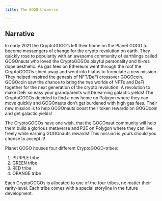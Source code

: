 ```yaml
---
title: The GOGO Universe

---
```

## **Narrative**

In early 2021 the CryptoGOGO’s left their home on the Planet GOGO to become messengers of change for the crypto revolution on earth. They quickly rose to popularity with an awesome community of earthlings called GOGOnauts who loved the CryptoGOGOs playful personality and hi-res dope aesthetic. As gas fees on Ethereum went through the roof the CryptoGOGOs shied away and went into hiatus to formulate a new mission. They helped inspired the genesis of NFT/DeFi crossover GOGOcoin. GOGOcoin saw the chance to bring the two worlds of NFTs and DeFi together for the next generation of the crypto revolution. A revolution to make DeFi so easy your grandparents will be earning galactic yields! The CryptoGOGOs decided to find a new home on Polygon where they can move quickly and GOGOnauts don’t get burdened with high gas fees. Their new mission is to help GOGOnauts boost their token rewards on GOGOcoin and get galactic yields! 

The CryptoGOGOs have one wish, that the GOGOnaut community will help them build a glorious metaverse and P2E on Polygon where they can live freely while earning GOGOnauts rewards! This mission is yours should you choose to accept it! 

Planet GOGO houses four different CryptoGOGO-tribes:

<ol>
<li>PURPLE tribe</li>
<li>GREEN tribe</li>
<li>RED tribe</li>
<li>ORANGE tribe</li>
</ol>


Each CryptoGOGOs is allocated to one of the four tribes, no matter their rarity-level. Each tribe comes with a special storyline in the future development.

